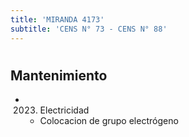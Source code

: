 ```yaml
---
title: 'MIRANDA 4173'
subtitle: 'CENS N° 73 - CENS N° 88'
---
```


#


## Mantenimiento

*  (2023) Electricidad 
    + Colocacion de grupo electrógeno




